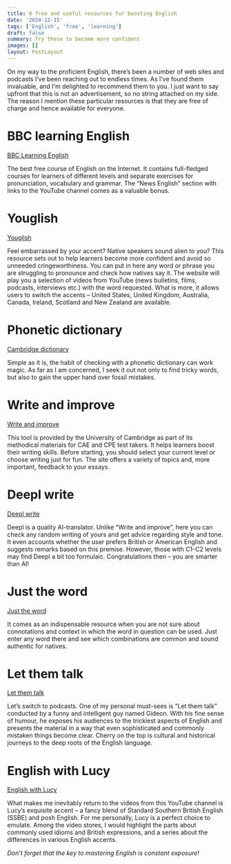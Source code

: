 ```yaml
---
title: 8 free and useful resources for boosting English 
date: '2024-12-15'
tags: ['English', 'free', 'learning']
draft: false
summary: Try these to become more confident
images: []
layout: PostLayout
---
```


On my way to the proficient English, there’s been a number of web sites and podcasts I’ve been reaching out to endless times. As I’ve found them invaluable, and I'm delighted to recommend them to you. I just want to say upfront that this is not an advertisement, so no string attached on my side. The reason I mention these particular resources is that they are free of charge and hence available for everyone.


# BBC learning English 

[BBC Learning English](https://www.bbc.co.uk/learningenglish/ "Go to BBC Learning English")

The best free course of English on the Internet. It contains full-fledged courses for learners of different levels and separate exercises for pronunciation, vocabulary and grammar. The “News English” section with links to the YouTube channel comes as a valuable bonus.


# Youglish 

[Youglish](http://www.just-the-word.com/ "Go to Youglish")

Feel embarrassed by your accent? Native speakers sound alien to you? This resource sets out to help learners become more confident and avoid so unneeded cringeworthiness. You can put in here any word or phrase you are struggling to pronounce and check how natives say it. The website will play you a selection of videos from YouTube (news bulletins, films, podcasts, interviews etc.) with the word requested. What is more, it allows users to switch the accents – United States, United Kingdom, Australia, Canada, Ireland, Scotland and New Zealand are available.


# Phonetic dictionary 

[Cambridge dictionary](https://dictionary.cambridge.org/ "Go to Cambridge dictionary")

Simple as it is, the habit of checking with a phonetic dictionary can work magic. As far as I am concerned, I seek it out not only to find tricky words, but also to gain the upper hand over fossil mistakes.


# Write and improve 

[Write and improve](https://writeandimprove.com/ "Go to Write and improve")

This tool is provided by the University of Cambridge as part of its methodical materials for CAE and CPE test takers. It helps learners boost their writing skills. Before starting, you should select your current level or choose writing just for fun. The site offers a variety of topics and, more important, feedback to your essays.  
 
# Deepl write 

[Deepl write](https://www.deepl.com/en/write "Go to Deeple write")

Deepl is a quality AI-translator. Unlike “Write and improve”, here you can check any random writing of yours and get advice regarding style and tone. It even accounts whether the user prefers British or American English and suggests remarks based on this premise. However, those with C1-C2 levels may find Deepl a bit too formulaic. Congratulations then – you are smarter than AI!

# Just the word 

[Just the word](https://www.just-the-word.com/ "Go to Just the word")

It comes as an indispensable resource when you are not sure about connotations and context in which the word in question can be used. Just enter any word there and see which combinations are common and sound authentic for natives. 

# Let them talk 

[Let them talk](https://www.youtube.com/@LetThemTalkTV "Go to Let them talk")

Let’s switch to podcasts. One of my personal must-sees is “Let them talk” conducted by a funny and intelligent guy named Gideon. With his fine sense of humour, he exposes his audiences to the trickiest aspects of English and presents the material in a way that even sophisticated and commonly mistaken things become clear. Cherry on the top is cultural and historical journeys to the deep roots of the English language. 

# English with Lucy 

[English with Lucy](https://www.youtube.com/@EnglishwithLucy "Go to English with Lucy")

What makes me inevitably return to the videos from this YouTube channel is Lucy’s exquisite accent – a fancy blend of Standard Southern British English (SSBE) and posh English. For me personally, Lucy is a perfect choice to emulate. Among the video stores, I would highlight the parts about commonly used idioms and British expressions, and a series about the differences in various English accents.

_Don’t forget that the key to mastering English is constant exposure!_
